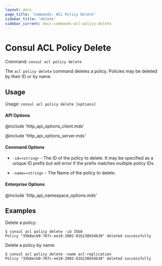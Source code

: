 ```yaml
---
layout: docs
page_title: 'Commands: ACL Policy Delete'
sidebar_title: 'delete'
sidebar_current: docs-commands-acl-policy-delete
---
```


# Consul ACL Policy Delete

Command: `consul acl policy delete`

The `acl policy delete` command deletes a policy. Policies may be deleted by their ID or by name.

## Usage

Usage: `consul acl policy delete [options]`

#### API Options

@include 'http_api_options_client.mdx'

@include 'http_api_options_server.mdx'

#### Command Options

- `-id=<string>` - The ID of the policy to delete. It may be specified as a
  unique ID prefix but will error if the prefix matches multiple policy IDs.

- `-name=<string>` - The Name of the policy to delete.

#### Enterprise Options

@include 'http_api_namespace_options.mdx'

## Examples

Delete a policy:

```shell
$ consul acl policy delete -id 35b8
Policy "35b8ecb0-707c-ee18-2002-81b238b54b38" deleted successfully
```

Delete a policy by name:

```shell
$ consul acl policy delete -name acl-replication
Policy "35b8ecb0-707c-ee18-2002-81b238b54b38" deleted successfully
```
